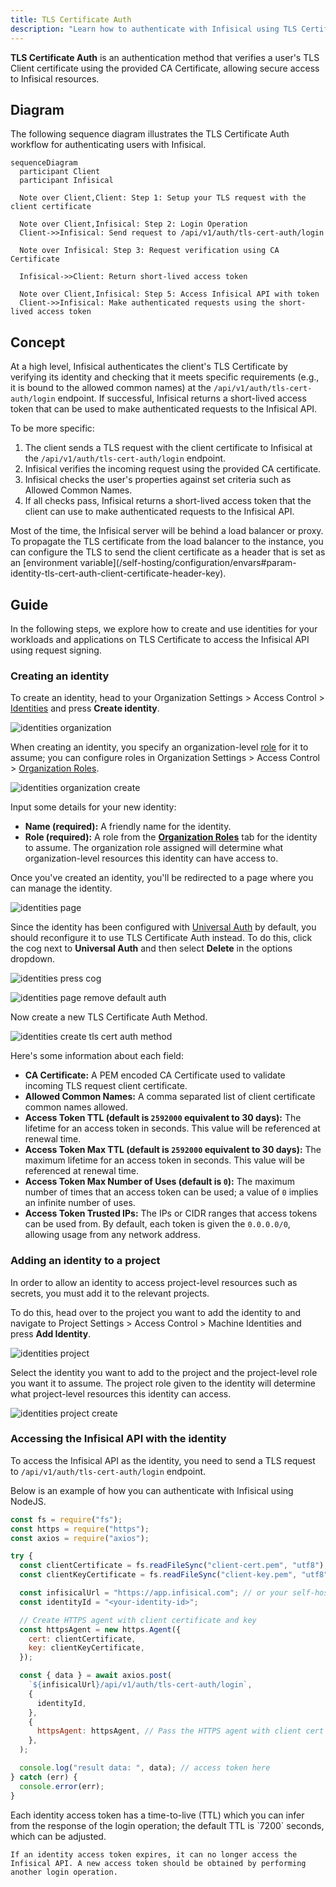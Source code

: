 ```yaml
---
title: TLS Certificate Auth
description: "Learn how to authenticate with Infisical using TLS Certificate."
---
```


**TLS Certificate Auth** is an authentication method that verifies a user's TLS Client certificate using the provided CA Certificate, allowing secure access to Infisical resources.

## Diagram

The following sequence diagram illustrates the TLS Certificate Auth workflow for authenticating users with Infisical.

```mermaid
sequenceDiagram
  participant Client
  participant Infisical

  Note over Client,Client: Step 1: Setup your TLS request with the client certificate

  Note over Client,Infisical: Step 2: Login Operation
  Client->>Infisical: Send request to /api/v1/auth/tls-cert-auth/login

  Note over Infisical: Step 3: Request verification using CA Certificate

  Infisical->>Client: Return short-lived access token

  Note over Client,Infisical: Step 5: Access Infisical API with token
  Client->>Infisical: Make authenticated requests using the short-lived access token
```

## Concept

At a high level, Infisical authenticates the client's TLS Certificate by verifying its identity and checking that it meets specific requirements (e.g., it is bound to the allowed common names) at the `/api/v1/auth/tls-cert-auth/login` endpoint. If successful, Infisical returns a short-lived access token that can be used to make authenticated requests to the Infisical API.

To be more specific:

1. The client sends a TLS request with the client certificate to Infisical at the `/api/v1/auth/tls-cert-auth/login` endpoint.
2. Infisical verifies the incoming request using the provided CA certificate.
3. Infisical checks the user's properties against set criteria such as Allowed Common Names.
4. If all checks pass, Infisical returns a short-lived access token that the client can use to make authenticated requests to the Infisical API.

<Accordion title="TLS with Load Balancer/Proxy">
  Most of the time, the Infisical server will be behind a load balancer or
  proxy. To propagate the TLS certificate from the load balancer to the
  instance, you can configure the TLS to send the client certificate as a header
  that is set as an [environment
  variable](/self-hosting/configuration/envars#param-identity-tls-cert-auth-client-certificate-header-key).
</Accordion>

## Guide

In the following steps, we explore how to create and use identities for your workloads and applications on TLS Certificate to
access the Infisical API using request signing.

### Creating an identity

To create an identity, head to your Organization Settings > Access Control > [Identities](https://app.infisical.com/organization/access-management?selectedTab=identities) and press **Create identity**.

![identities organization](/images/platform/identities/identities-org.png)

When creating an identity, you specify an organization-level [role](/documentation/platform/role-based-access-controls) for it to assume; you can configure roles in Organization Settings > Access Control > [Organization Roles](https://app.infisical.com/organization/access-management?selectedTab=roles).

![identities organization create](/images/platform/identities/identities-org-create.png)

Input some details for your new identity:

- **Name (required):** A friendly name for the identity.
- **Role (required):** A role from the [**Organization Roles**](https://app.infisical.com/organization/access-management?selectedTab=roles) tab for the identity to assume. The organization role assigned will determine what organization-level resources this identity can have access to.

Once you've created an identity, you'll be redirected to a page where you can manage the identity.

![identities page](/images/platform/identities/identities-page.png)

Since the identity has been configured with [Universal Auth](https://infisical.com/docs/documentation/platform/identities/universal-auth) by default, you should reconfigure it to use TLS Certificate Auth instead. To do this, click the cog next to **Universal Auth** and then select **Delete** in the options dropdown.

![identities press cog](/images/platform/identities/identities-press-cog.png)

![identities page remove default auth](/images/platform/identities/identities-page-remove-default-auth.png)

Now create a new TLS Certificate Auth Method.

![identities create tls cert auth method](/images/platform/identities/identities-tls-cert-auth-create-auth.png)

Here's some information about each field:

- **CA Certificate:** A PEM encoded CA Certificate used to validate incoming TLS request client certificate.
- **Allowed Common Names:** A comma separated list of client certificate common names allowed.
- **Access Token TTL (default is `2592000` equivalent to 30 days):** The lifetime for an access token in seconds. This value will be referenced at renewal time.
- **Access Token Max TTL (default is `2592000` equivalent to 30 days):** The maximum lifetime for an access token in seconds. This value will be referenced at renewal time.
- **Access Token Max Number of Uses (default is `0`):** The maximum number of times that an access token can be used; a value of `0` implies an infinite number of uses.
- **Access Token Trusted IPs:** The IPs or CIDR ranges that access tokens can be used from. By default, each token is given the `0.0.0.0/0`, allowing usage from any network address.

### Adding an identity to a project

In order to allow an identity to access project-level resources such as secrets, you must add it to the relevant projects.

To do this, head over to the project you want to add the identity to and navigate to Project Settings > Access Control > Machine Identities and press **Add Identity**.

![identities project](/images/platform/identities/identities-project.png)

Select the identity you want to add to the project and the project-level role you want it to assume. The project role given to the identity will determine what project-level resources this identity can access.

![identities project create](/images/platform/identities/identities-project-create.png)

### Accessing the Infisical API with the identity

To access the Infisical API as the identity, you need to send a TLS request to `/api/v1/auth/tls-cert-auth/login` endpoint.

Below is an example of how you can authenticate with Infisical using NodeJS.

```javascript
const fs = require("fs");
const https = require("https");
const axios = require("axios");

try {
  const clientCertificate = fs.readFileSync("client-cert.pem", "utf8");
  const clientKeyCertificate = fs.readFileSync("client-key.pem", "utf8");

  const infisicalUrl = "https://app.infisical.com"; // or your self-hosted Infisical URL
  const identityId = "<your-identity-id>";

  // Create HTTPS agent with client certificate and key
  const httpsAgent = new https.Agent({
    cert: clientCertificate,
    key: clientKeyCertificate,
  });

  const { data } = await axios.post(
    `${infisicalUrl}/api/v1/auth/tls-cert-auth/login`,
    {
      identityId,
    },
    {
      httpsAgent: httpsAgent, // Pass the HTTPS agent with client cert
    },
  );

  console.log("result data: ", data); // access token here
} catch (err) {
  console.error(err);
}
```

<Note>
    Each identity access token has a time-to-live (TTL) which you can infer from the response of the login operation; the default TTL is `7200` seconds, which can be adjusted.

    If an identity access token expires, it can no longer access the Infisical API. A new access token should be obtained by performing another login operation.

</Note>
